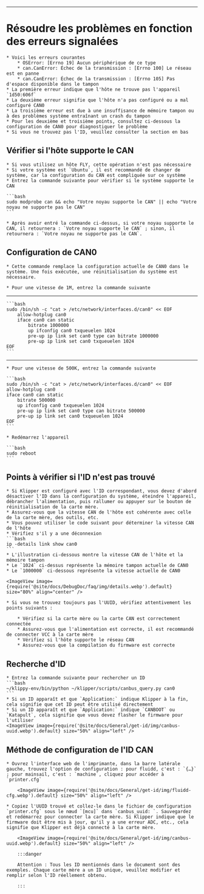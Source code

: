 ----

# Résoudre les problèmes en fonction des erreurs signalées

    * Voici les erreurs courantes
        * OSError: [Errno 19] Aucun périphérique de ce type
        * can.CanError: Échec de la transmission : [Errno 100] Le réseau est en panne
        * can.CanError: Échec de la transmission : [Errno 105] Pas d'espace disponible dans le tampon
    * La première erreur indique que l'hôte ne trouve pas l'appareil `1d50:606f`
    * La deuxième erreur signifie que l'hôte n'a pas configuré ou a mal configuré CAN0
    * La troisième erreur est due à une insuffisance de mémoire tampon ou à des problèmes système entraînant un crash du tampon
    * Pour les deuxième et troisième points, consultez ci-dessous la configuration de CAN0 pour diagnostiquer le problème
    * Si vous ne trouvez pas l'ID, veuillez consulter la section en bas

## Vérifier si l'hôte supporte le CAN

    * Si vous utilisez un hôte FLY, cette opération n'est pas nécessaire
    * Si votre système est `Ubuntu`, il est recommandé de changer de système, car la configuration du CAN est compliquée sur ce système
    * Entrez la commande suivante pour vérifier si le système supporte le CAN

    ```bash
    sudo modprobe can && echo "Votre noyau supporte le CAN" || echo "Votre noyau ne supporte pas le CAN"
    ```

    * Après avoir entré la commande ci-dessus, si votre noyau supporte le CAN, il retournera : `Votre noyau supporte le CAN` ; sinon, il retournera : `Votre noyau ne supporte pas le CAN`.

## Configuration de CAN0

    * Cette commande remplace la configuration actuelle de CAN0 dans le système. Une fois exécutée, une réinitialisation du système est nécessaire.

    * Pour une vitesse de 1M, entrez la commande suivante
----
    ```bash
    sudo /bin/sh -c "cat > /etc/network/interfaces.d/can0" << EOF
        allow-hotplug can0
        iface can0 can static
            bitrate 1000000
            up ifconfig can0 txqueuelen 1024
            pre-up ip link set can0 type can bitrate 1000000
            pre-up ip link set can0 txqueuelen 1024
    EOF
    ```
----
    * Pour une vitesse de 500K, entrez la commande suivante

    ```bash
    sudo /bin/sh -c "cat > /etc/network/interfaces.d/can0" << EOF
    allow-hotplug can0
    iface can0 can static
        bitrate 500000
        up ifconfig can0 txqueuelen 1024
        pre-up ip link set can0 type can bitrate 500000
        pre-up ip link set can0 txqueuelen 1024
    EOF
    ```

    * Redémarrez l'appareil

    ```bash
    sudo reboot
    ```


## Points à vérifier si l'ID n'est pas trouvé

    * Si Klipper est configuré avec l'ID correspondant, vous devez d'abord désactiver l'ID dans la configuration du système, éteindre l'appareil, débrancher l'alimentation, puis rallumer ou appuyer sur le bouton de réinitialisation de la carte mère.
    * Assurez-vous que la vitesse CAN de l'hôte est cohérente avec celle de la carte mère, des outils, etc.
    * Vous pouvez utiliser le code suivant pour déterminer la vitesse CAN de l'hôte
    * Vérifiez s'il y a une déconnexion
    ```bash
    ip -details link show can0
    ```
    * L'illustration ci-dessous montre la vitesse CAN de l'hôte et la mémoire tampon
    * Le `1024` ci-dessus représente la mémoire tampon actuelle de CAN0
    * Le `1000000` ci-dessous représente la vitesse actuelle de CAN0

    <ImageView image={require('@site/docs/DebugDoc/faq/img/details.webp').default} size="80%" align="center" />

    * Si vous ne trouvez toujours pas l'UUID, vérifiez attentivement les points suivants :

        * Vérifiez si la carte mère ou la carte CAN est correctement connectée
        * Assurez-vous que l'alimentation est correcte, il est recommandé de connecter VCC à la carte mère
        * Vérifiez si l'hôte supporte le réseau CAN
        * Assurez-vous que la compilation du firmware est correcte
## Recherche d'ID

    * Entrez la commande suivante pour rechercher un ID
    ```bash
    ~/klippy-env/bin/python ~/klipper/scripts/canbus_query.py can0
    ```
    * Si un ID apparaît et que `Application:` indique Klipper à la fin, cela signifie que cet ID peut être utilisé directement
    * Si un ID apparaît et que `Application:` indique `CANBOOT` ou `Katapult`, cela signifie que vous devez flasher le firmware pour l'utiliser
    <ImageView image={require('@site/docs/General/get-id/img/canbus-uuid.webp').default} size="50%" align="left" />


## Méthode de configuration de l'ID CAN

    * Ouvrez l'interface web de l'imprimante, dans la barre latérale gauche, trouvez l'option de configuration : pour fluidd, c'est : `{…}` ; pour mainsail, c'est : `machine`, cliquez pour accéder à `printer.cfg`

        <ImageView image={require('@site/docs/General/get-id/img/fluidd-cfg.webp').default} size="50%" align="left" />

    * Copiez l'UUID trouvé et collez-le dans le fichier de configuration `printer.cfg` sous le nœud `[mcu]` dans `canbus_uuid: `. Sauvegardez et redémarrez pour connecter la carte mère. Si Klipper indique que le firmware doit être mis à jour, qu'il y a une erreur ADC, etc., cela signifie que Klipper est déjà connecté à la carte mère.

        <ImageView image={require('@site/docs/General/get-id/img/canbus-uuid.webp').default} size="50%" align="left" />

        :::danger

        Attention : Tous les ID mentionnés dans le document sont des exemples. Chaque carte mère a un ID unique, veuillez modifier et remplir selon l'ID réellement obtenu.

        :::